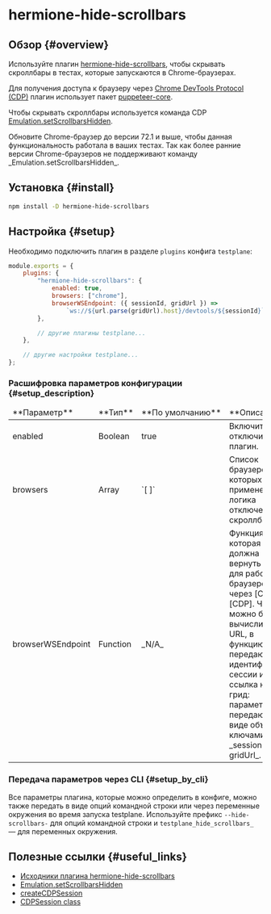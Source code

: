 
# hermione-hide-scrollbars

## Обзор {#overview}

Используйте плагин [hermione-hide-scrollbars][hermione-hide-scrollbars], чтобы скрывать скроллбары в тестах, которые запускаются в Chrome-браузерах.

Для получения доступа к браузеру через [Chrome DevTools Protocol (CDP)][CDP] плагин использует пакет [puppeteer-core](https://github.com/GoogleChrome/puppeteer).

Чтобы скрывать скроллбары используется команда CDP [Emulation.setScrollbarsHidden][set-scrollbars-hidden].

<Admonition type="warning">
    Обновите Chrome-браузер до версии 72.1 и выше, чтобы данная функциональность работала в ваших
    тестах. Так как более ранние версии Chrome-браузеров не поддерживают команду
    _Emulation.setScrollbarsHidden_.
</Admonition>

## Установка {#install}

```bash
npm install -D hermione-hide-scrollbars
```

## Настройка {#setup}

Необходимо подключить плагин в разделе `plugins` конфига `testplane`:

```javascript
module.exports = {
    plugins: {
        "hermione-hide-scrollbars": {
            enabled: true,
            browsers: ["chrome"],
            browserWSEndpoint: ({ sessionId, gridUrl }) =>
                `ws://${url.parse(gridUrl).host}/devtools/${sessionId}`,
        },

        // другие плагины testplane...
    },

    // другие настройки testplane...
};
```

### Расшифровка параметров конфигурации {#setup_description}

<table>
<thead>
<tr><td>**Параметр**</td><td>**Тип**</td><td>**По&nbsp;умолчанию**</td><td>**Описание**</td></tr>
</thead>
<tbody>
<tr><td>enabled</td><td>Boolean</td><td>true</td><td>Включить / отключить плагин.</td></tr>
<tr><td>browsers</td><td>Array</td><td>`[ ]`</td><td>Список браузеров, для которых будет применена логика отключения скроллбаров.</td></tr>
<tr><td>browserWSEndpoint</td><td>Function</td><td>_N/A_</td><td>Функция, которая должна вернуть URL для работы с браузером через [CDP][CDP]. Чтобы можно было вычислить URL, в функцию передаются идентификатор сессии и ссылка на грид: параметры передаются в виде объекта с ключами _sessionId и gridUrl_.</td></tr>

</tbody>
</table>

### Передача параметров через CLI {#setup_by_cli}

Все параметры плагина, которые можно определить в конфиге, можно также передать в виде опций командной строки или через переменные окружения во время запуска testplane. Используйте префикс `--hide-scrollbars-` для опций командной строки и `testplane_hide_scrollbars_` &mdash; для переменных окружения.

## Полезные ссылки {#useful_links}

-   [Исходники плагина hermione-hide-scrollbars][hermione-hide-scrollbars]
-   [Emulation.setScrollbarsHidden][set-scrollbars-hidden]
-   [createCDPSession](https://github.com/puppeteer/puppeteer/blob/main/docs/api/puppeteer.target.createcdpsession.md)
-   [CDPSession class](https://github.com/puppeteer/puppeteer/blob/main/docs/api/puppeteer.cdpsession.md)

[hermione-hide-scrollbars]: https://github.com/gemini-testing/hermione-hide-scrollbars/
[set-scrollbars-hidden]: https://chromedevtools.github.io/devtools-protocol/tot/Emulation/#method-setScrollbarsHidden
[CDP]: https://chromedevtools.github.io/devtools-protocol/
